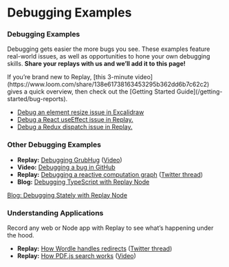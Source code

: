 
# Debugging Examples

### Debugging Examples

Debugging gets easier the more bugs you see. These examples feature real-world issues, as well as opportunities to hone your own debugging skills. **Share your replays with us and we’ll add it to this page!**

<Callout type="info" emoji="📹">
If you’re brand new to Replay, [this 3-minute video](https://www.loom.com/share/138e61738163453295b362dd6b7c62c2) gives a quick overview, then check out the [Getting Started Guide](/getting-started/bug-reports).

</Callout>

- [Debug an element resize issue in Excalidraw](https://medium.com/replay-io/contributing-to-oss-with-reproducible-bug-reports-7fd4b22130b1)
- [Debug a React useEffect issue in Replay.](https://medium.com/replay-io/debugging-a-react-useeffect-bug-991e8fa0648)
- [Debug a Redux dispatch issue in Replay.](https://medium.com/replay-io/using-replay-to-fix-my-first-replay-bug-8bdfb1799f65)

### Other Debugging Examples

- **Replay:** [Debugging GrubHug](https://app.replay.io/recording/ginger-cafe-sunnyvale-sunnyvale-ca-restaurant-or-menu-delivery-or-seamless--ceaec835-3d7f-4135-adad-674e2ae0d400) ([Video](https://www.loom.com/share/4d07a0508d45448da68f38ac50e57fdf))
- **Video:** [Debugging a bug in GitHub](https://www.loom.com/share/9ebc1434f6c44d3d8c3fbbd04c77cf75)
- **Replay:** [Debugging a reactive computation graph](https://app.replay.io/recording/519f7eec-1aea-467d-93f7-c4b4596c5d6c?point=33038111718484474360496363&time=2198.9995395728483&hasFrames=false#) ([Twitter thread](https://twitter.com/geoffreylitt/status/1488610930803961856?s=20&t=xL9Q15eZKWK9H1OYrHWEGQ))
- **Blog:** [Debugging TypeScript with Replay Node](https://medium.com/replay-io/debugging-typescript-using-replay-node-646087b6712)

[Blog: Debugging Stately with Replay Node](/learn-more/debugging-examples/blog-debugging-stately-with-replay-node)

### Understanding Applications

Record any web or Node app with Replay to see what’s happening under the hood.

- **Replay:** [How Wordle handles redirects](https://app.replay.io/recording/wordle-redirect--5ab73daa-f34f-4832-a732-23a880e774af) ([Twitter thread](https://twitter.com/rauchg/status/1493064560105836546))
- **Replay:** [How PDF.js search works](https://app.replay.io/recording/trace-based-jitpdf--f75e3d9e-a012-4009-a932-33e807d6a14a?point=27259558507418304153298448458715794&time=9551&hasFrames=true) ([Video](https://www.loom.com/share/5cb9edfc0c2a46e0b49b791d8c9f83f2))